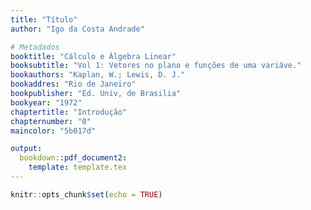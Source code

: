 ```yaml
---
title: "Título"
author: "Igo da Costa Andrade"

# Metadados
booktitle: "Cálculo e Álgebra Linear"
booksubtitle: "Vol 1: Vetores no plano e funções de uma variáve."
bookauthors: "Kaplan, W.; Lewis, D. J."
bookaddres: "Rio de Janeiro"
bookpublisher: "Ed. Univ, de Brasilia"
bookyear: "1972"
chaptertitle: "Introdução"
chapternumber: "0"
maincolor: "5b017d"

output: 
  bookdown::pdf_document2:
    template: template.tex
---
```


```r
knitr::opts_chunk$set(echo = TRUE)

```

\section*{PROBLEMAS}

\begin{enumerate}
  \item 
  \begin{enumerate}[label=(\alph*)]
    \item Encontre um inteiro $x$ tal que $10 \sqrt{2} < x < 10\sqrt{3}$.\\
    \iniSol
      Observemos que $10\sqrt{2}$, $x$ e $10\sqrt{3}$ são números positivos. Então:
      \begin{itemize} 
      \item Pela primeira desigualdade, temos:
      \begin{align*}
      10\sqrt{2} < x &\Rightarrow
      \begin{cases}
        (10\sqrt{2})\cdot (10\sqrt{2}) < (10\sqrt{2}) \cdot x\\
        (10\sqrt{2})\cdot x < x\cdot x
      \end{cases}
      \Rightarrow
      \begin{cases}
        200 < (10\sqrt{2}) \cdot x\\
        (10\sqrt{2}) \cdot x < x^2
      \end{cases}
      \\
      &\Rightarrow 200 < x^2
      \end{align*}
      %%
      \item Pela segunda desigualdade, temos:
      \begin{align*}
        x < 10 \sqrt{3} & \Rightarrow
        \begin{cases}
          x \cdot x < (10\sqrt{3}) \cdot x \\
          (10\sqrt{3}) \cdot x < (10\sqrt{3}) \cdot (10 \sqrt{3})
        \end{cases}
        \Rightarrow
        \begin{cases}
          x^2 < (10\sqrt{3}) \cdot x\\
          (10\sqrt{3}) \cdot x < 300
        \end{cases}
        \\
        &\Rightarrow x^2 < 300
      \end{align*}
      \end{itemize}
      %%
      Combinando os resultados acima, obtemos:
      \begin{align*}
      10\sqrt{2} < x < 10\sqrt{3} \Rightarrow 200 < x^2 < 300 &\Rightarrow x^2 = `r (15:17)^2`\\
      &\Rightarrow x = `r 15:17`.
      \end{align*}
    \fimSol
    %%%%
    \item Encontre um inteiro $x$ tal que $-5\sqrt{2} < x < -3\sqrt{3}$.\\
    \iniSol
      Observememos que $-5\sqrt{2}$, $x$ e $-3\sqrt{3}$ são todos números negativos.
      \begin{itemize}
        \item Pela primeira desigualdade:
        \begin{align*}
          -5\sqrt{2} < x &\Rightarrow 
          \begin{cases}
          (-5\sqrt{2}) \cdot (-5\sqrt{2}) > (-5\sqrt{2}) \cdot x\\
          (-5\sqrt{2}) \cdot x > x^2
          \end{cases}
          \Rightarrow
          \begin{cases}
            50 > (-5\sqrt{2}) \cdot x\\
            (-5\sqrt{2}) \cdot x > x^2
          \end{cases}
          \\
          &\Rightarrow 50 > x^2
        \end{align*}
        %%
        \item Pela segunda desigualdade,
        \begin{align*}
          x < -3\sqrt{3} &\Rightarrow
          \begin{cases}
            x \cdot x > (-3\sqrt{3})\cdot x\\
            (-3\sqrt{3}) \cdot x> (-3\sqrt{3}) \cdot (-3\sqrt{3}) 
          \end{cases}
          \Rightarrow 
          \begin{cases}
            x^2 > (-3\sqrt{3}) \cdot x\\
            (-3\sqrt{3}) \cdot x > 27
          \end{cases}
          \\
          &\Rightarrow x^2 > 27
        \end{align*}
      \end{itemize}
      %%
      Combunando os resultados acima, tem-se:
      \begin{align*}
        -5\sqrt{2} < x < -3\sqrt{3} \Rightarrow 50 > x^2 > 27 & \Rightarrow x^2 = `r knitr::combine_words((-7:-6)^2, and="\\;\\text{ou}\\;")` \\&\Rightarrow
        x^2 = `r knitr::combine_words(-7:-6, before = "(", after = ")^2", and="\\;\\text{ou}\\;")  `\\
        &\Rightarrow x = `r knitr::combine_words(-7:-6, and="\\;\\text{ou}\\;")`
      \end{align*}
    \fimSol
    %%%%
    \item Encontre um número racional $x$ tal que $\sqrt{2} < x < \sqrt{3}$.\\
    \iniSol
      \begin{align*}
        \sqrt{2} < x < \sqrt{3} &\Rightarrow (\sqrt{2})^2 < x^2 < (\sqrt{3})^2 \Rightarrow 2 < x^2 < 3
      \end{align*}
      A título de exemplo, façamos:
      \begin{align*}
        \sqrt{2} < x < \sqrt{3} &\Rightarrow 2 < x^2 < 3 \Rightarrow \dfrac{200}{100} < x^2 < \dfrac{300}{100} \\
        &\Rightarrow
        x^2 = `r knitr::combine_words((15:17)^2, before="\\dfrac{", after="}{100}", and="\\;\\text{ou}\\:")` \Rightarrow x^2 = `r knitr::combine_words(15:17, before="\\left(\\dfrac{", after="}{10}\\right)^2", and="\\;\\text{ou}\\:")` \\
        &\Rightarrow x = `r knitr::combine_words(15:17, before="\\dfrac{", after="}{10}", and="\\;\\text{ou}\\:")` 
      \end{align*}
    \fimSol
    %%%%
    \item Encontre um  número racional $x$ tal que $\pi < x < \pi + 0.01$.\\
    \iniSol
      $x = 3,14$
    \fimSol
    \end{enumerate}
    %%%%
    \item Determine se $x < y$, $x = y$, ou $x < y$ para cada um dos seguintes casos:
    \begin{enumerate}[label=(\alph*)]
      \item $x=-3$, $y = -2$
      \item $x = 1$, $y = -2$
      \item $x = \sqrt{5} - \sqrt{3}$, $y = \sqrt{7} - \sqrt{2}$
      \item $x = \dfrac{1}{\sqrt{3} - \sqrt{11}}$, $y = \dfrac{1}{\sqrt{3} - \sqrt{13}}$
    \end{enumerate}
    \iniSol
    \begin{enumerate}[label=(\alph*)]
      \item $x=-3$, $y = -2$
        \begin{align*}
          x - y = -3 - (-2) = -3 + 2 = -1 < 0 \Rightarrow x < y
        \end{align*}
      %%
      \item $x = 1$, $y = -2$
      \begin{align*}
        x - y = 1 - (-2) = 1 + 2 = 3 > 0 \Rightarrow x > y
      \end{align*}
      %%
      \item $x = \sqrt{5} - \sqrt{3}$, $y = \sqrt{7} - \sqrt{2}$
      \begin{align*}
        y - x &= (\sqrt{7} - \sqrt{2}) - (\sqrt{5} - \sqrt{3}) = \sqrt{7} - \sqrt{2} - \sqrt{5} + \sqrt{3}\\
        &= \sqrt{7} - \sqrt{5} + \sqrt{3} - \sqrt{2} = (\sqrt{7} - \sqrt{5}) + (\sqrt{3} - \sqrt{2})
      \end{align*}
      Como $\sqrt{7}- \sqrt{5} > 0$ e $\sqrt{3} - \sqrt{2}> 0$, então:
      \begin{align*}
        (\sqrt{7} - \sqrt{5}) + (\sqrt{3} - \sqrt{2}) > 0 \Rightarrow y - x > 0 \Rightarrow y > x \Rightarrow x < y
      \end{align*}
      %%
      \item $x = \dfrac{1}{\sqrt{3} - \sqrt{11}}$, $y = \dfrac{1}{\sqrt{3} - \sqrt{13}}$\\
      %%
      Façamos $u = \dfrac{1}{x} = \sqrt{3} - \sqrt{11}$ e $v = \dfrac{1}{y} = \sqrt{3} - \sqrt{13}$. Então,
      \begin{align*}
        &u - v = (\sqrt{3} - \sqrt{11}) - (\sqrt{3} - \sqrt{13}) = \sqrt{3} - \sqrt{11} - \sqrt{3} + \sqrt{13}
        = \sqrt{13} - \sqrt{11} > 0\\ \Rightarrow & u > v \Rightarrow \dfrac{1}{x} > \dfrac{1}{y} \Rightarrow x < y
      \end{align*}
    \end{enumerate}
    \fimSol
    %%%%
    \item Calcule: (a) $|-3.5|$, (b) $|0,2|$, (c) $||x||$, (d) $|-|x||$, (e) $|x-y| - |y-x|$\\
    \iniSol
    \begin{enumerate}[label=(\alph*)]
      \item $|-3.5| = 3.5$
      \item $|0,2| = 0,2$
      \item $||x|| = |x|$
      \item $|-|x|| = |-1| \cdot |x| = 1 \cdot |x| = |x|$
      \item $|x-y| - |y-x| = |x-y| - |-(x-y)| = |x-y| - |-1|\cdot|x-y| = |x-y| - |x-y| = 0$
    \end{enumerate}
    \fimSol
    %%%%
    \item Mostre que $|a-b|$ pode ser interpretado como a distância entre $a$ e $b$ sobre o eixo dos números.\\
    \iniSol
      No caso em que $a = b$, $|a-b| = 0$ que é a distãncia entre $a$ e $b$.
      %%
      Caso $a > b$:
      \begin{itemize}
        \item $a > b > 0 \Rightarrow |a-b| = a-b$
        \begin{figure}[H]
          \centering
          \begin{tikzpicture}
            \draw[-latex, thick] (-5, 0) node[above] {$-$} -- (5, 0) node[above] {$+$};
            \draw[thick] (0, 5pt) node[above] {O} -- (0, 0) node[below] {$0$};
            \draw[thick] (1, 5pt) -- (1, 0) node[below] {$b$};
            \draw[thick] (4, 5pt) -- (4, 0) node[below] {$a$};
            \draw [|-|] (1, 10pt) -- (4, 10pt) node[midway, above] {$|a-b| = a-b$};
          \end{tikzpicture}
        \end{figure}
        %%
        \item $a > b = 0 \Rightarrow |a-b| = |a-0| = |a| = a$
        \begin{figure}[H]
          \centering
          \begin{tikzpicture}
            \draw[thick] (0, 5pt) -- (0, 0) node[below] {$b = 0$};
            \draw[thick] (4, 5pt) -- (4, 0) node[below] {$a$};
            \draw [|-|] (0, 25pt) -- (4, 25pt) node[midway, above] {$|a-b| = a$};
            \draw[dashed] (0,0) -- (0, 25pt);
            \draw[dashed] (4,0) -- (4, 25pt);
            \draw[-latex, thick] (-5, 0) node[above] {$-$} -- (5, 0) node[above] {$+$};
            \draw[thick] (0, 5pt) node[above, fill=white] {O} -- (0, 0);
          \end{tikzpicture}
        \end{figure}
        %%
        \item $a > 0 > b$. Façamos $b = -|b|$, em que $|b|$ é a distância entre $b$ e o zero da reta numérica. Então: $|a-b| = |a - (-|b|)| = |a + |b|| = a + |b|$
        \begin{figure}[H]
          \centering
          \begin{tikzpicture}
            \draw[thick] (-3, 5pt) -- (-3, 0) node[below] {$b$};
            \draw[thick] (4, 5pt) -- (4, 0) node[below] {$a$};
            \draw [|-|] (0, 25pt) -- (4, 25pt) node[midway, below] {$|a| = a$};
            \draw [|-|] (0, 25pt) -- (-3, 25pt) node[midway, below] {$|b|$};
            \draw[dashed] (0,0) -- (0, 25pt);
            \draw[dashed] (4,0) -- (4, 25pt);
            \draw[dashed] (-3, 0) -- (-3, 25pt);
            \draw[|-|] (-3, 35pt) -- (4, 35pt) node[midway, above] {$|a-b| = a + |b|$};
            \draw[-latex, thick] (-5, 0) node[above] {$-$} -- (5, 0) node[above] {$+$};
            \draw[thick] (0, 5pt)  node[above, fill=white] {O} -- (0, 0) node[below] {$0$};
          \end{tikzpicture}
        \end{figure}
        %%
        \item $a = 0 > b$. Então: $|a-b| = |0 - b| = |-b| = |b|$, em que $|b|$ é a distância entre $b$ e o zero da reta numérica, que neste caso, é a posição de $a$.
        \begin{figure}[H]
          \centering
          \begin{tikzpicture}
            \draw[thick] (-3, 5pt) -- (-3, 0) node[below] {$b$};
            \draw[thick] (0, 5pt) -- (0, 0) node[below] {$a=0$};
            \draw [|-|] (-3, 25pt) -- (0, 25pt) node[midway, above] {$|a-b| = |b|$};
            \draw[dashed] (-3,0) -- (-3, 25pt);
            \draw[dashed] (0,0) -- (0, 25pt);
            \draw[-latex, thick] (-5, 0) node[above] {$-$} -- (5, 0) node[above] {$+$};
            \draw[thick] (0, 5pt) node[above, fill=white] {O} -- (0, 0);
          \end{tikzpicture}
        \end{figure}
        %%
        \item $0 > a > b$. Façamos $a = -|a|$ e $b = -|b|$. Então: $|a-b| = |-|a| - (-|b|)| = |-|a| + |b|| = ||b| - |a|| = |b| - |a|$, pois $0 < |a| < |b|$.
        \begin{figure}[H]
          \centering
          \begin{tikzpicture}
            \draw (-1, 5pt) -- (-1, 0) node[below] {$a$};
            \draw [|-|] (0, 25pt) -- (-1, 25pt) node[below, midway] {$|a|$};
            \draw[dashed] (-1, 0) -- (-1, 45pt);
            \draw (-4, 5pt) -- (-4, 0) node[below] {$b$};
            \draw[|-|] (0, 35pt) -- (-4, 35pt) node[below, midway] {$|b|$};
            \draw[dashed] (-4, 0) -- (-4, 45pt);
            \draw[|-|] (-1, 45pt) -- (-4, 45pt) node[midway, above] {$|a-b| = |b|-|a|$};
            \draw[-latex, thick] (-5, 0) node[above] {$-$} -- (5, 0) node[above] {$+$};
            \draw[thick] (0, 5pt) node[above, fill=white] {O} -- (0, 0) node[below] {$0$};
          \end{tikzpicture}
        \end{figure}
      \end{itemize}
      Os casos em que $b > a$ podem ser determinados de forma análoga, bastando lembrar que $|a-b| = |-(b-a)| = |b-a|$ e repetir o aciocínio acima.
    \fimSol
    %%%%
    \item Achar $x$ em cada um dps casos: (a) $|x| = 0$, (b) $|x| = 2$, (c) $|x-1| = 2$, (d) $|x+1| = 1$.\\
    \iniSol
    \begin{enumerate}[label=(\alph*)]
      \item $|x|=0 \Rightarrow = x = 0$
      \item $|x| = 2 \Rightarrow x = -2$ ou $x = 2$.
      \item 
      \begin{align*}
        |x-1| = 2 \Rightarrow 
        \begin{cases}
          x-1 = -2\\
          x-1 = 2
        \end{cases}
        \Rightarrow
        \begin{cases}
          x = -1\\
          x = 3
        \end{cases}
      \end{align*}
      %%
      \item
      \begin{align*}
        |x+1| = 1 \Rightarrow 
        \begin{cases}
          x+1 = -1\\
          x+1 = 1
        \end{cases}
        \Rightarrow
        \begin{cases}
          x = 2\\
          x = 0
        \end{cases}
      \end{align*}
    \end{enumerate}
    \fimSol
    \item O símbolo $\sqrt{x}$ indica $0$ se $x=0$ e a raiz quadrada positiva de $x$, se $x > 0$. Justifique as seguintes regras para todos reais $x$ e $y$.
    \begin{enumerate}[label=(\alph*)]
      \item $\sqrt{x^2} = |x|$\\
      \iniSol
        Se $x = 0$, a identidade é imediada.\\
        Se $x > 0$, então $\sqrt{x^2} = x = |x|$.\\
        Se $x < 0$, então $-x > 0$. Assim, $\sqrt{x^2} = \sqrt{(-x)^2} = -x = |x|$.\\
        Portanto, para todo número real $x$, vale $\sqrt{x^2} = |x|$.
      \fimSol
      %%
      \item $\sqrt{x^4} = x^2$\\
      \iniSol
        Inicialmente, observemos que para todo $x \in \mathrm{R}$, tem-se que $x^2 > 0$. Assim,
        $$
        \sqrt{x^4} = \sqrt{(x^2)^2} = x^2.
        $$
      \fimSol
      %%
      \item $(x|x|)^2 = x^4$\\
      \iniSol
        Se $x = 0$ o resultado é imediatamente verdadeiro.\\
        Se $x > 0$, temos que $|x| = x$. Nesse caso,
        $$
        (x|x|)^2 = (x \cdot x)^2 = (x^2)^2 = x^4.
        $$
        Se $x < 0$, temos que $|x| = -x$. Nesse caso,
        $$
        (x|x|)^2 = \left[x \cdot (-x)\right]^2 = (-x^2)^2 = (x^2)^2 = x^4.
        $$
        Portanto, para qualquer $x$ real, vale $(x|x|)^2 = x^4$.
      \fimSol
      %%
      \item $\sqrt{x^2 - 2xy + y^2} = |x-y|$.\\
      \iniSol
        Se $x = y$, a identidade é imediatamente válida.\\
        Se $x > y$ ($\Rightarrow x - y > 0$),  então
        \begin{align*}
          \sqrt{x^2 - 2xy + y^2} = \sqrt{(x-y)^2} = x-y = |x-y|.
        \end{align*}
        Se $x < y$ ($\Rightarrow x - y < 0 \Rightarrow -(x-y) > 0$), então
        \begin{align*}
          \sqrt{x^2 - 2xy + y^2} = \sqrt{\left[-(x-y)\right]^2} = -(x-y) = |x-y|.
        \end{align*}
        Portanto, para quaisquer $x$ e $y$ reais vale $\sqrt{x^2 - 2xy + y^2} = |x-y|$.
      \fimSol
    \end{enumerate}
    \item Mostre que as regras 20 e 21 são válidas para todos os números reais $a$ e $b$.\\
    \iniSol
      \begin{itemize}
        \item Regra 20: $|a| = |-a|$.\\
        Sem perda de generalidade, seja $a > 0$, donde $-a < 0$. Então, $|a| = a$ e $|-a| = -(-a) = a$. Logo, $|a| = |-a|$.
        \item Regra 21: $|ab| = |a||b|$.\\
        Caso I: $a \leq 0$ ($\Rightarrow |a| = a$)  e $b \leq 0$ ($\Rightarrow |b| = b$). Então:
        \begin{align*}
          ab \leq 0 \Rightarrow |ab| = ab = |a||b|.
        \end{align*}
        Caso II: $a \leq 0$ ($\Rightarrow |a| = a$) e $b < 0$ ($\Rightarrow |b| = -b$). Então:
        \begin{align*}
          ab < 0 \Rightarrow |ab| = -(ab) = a \cdot (-b) = |a||b|.
        \end{align*}
        Caso III: $a < 0$ ($\Rightarrow |a| = -a$) e $b < 0$ ($\Rightarrow |b| = -b$). Então:
        \begin{align*}
          ab > 0 \Rightarrow |ab| = ab = (-a)(-b) = |a||b|.
        \end{align*}
        Portanto, para quaisquer reais $a$ e $b$, vale $|ab| = |a||b|$.
      \end{itemize}
    \fimSol
\end{enumerate}

